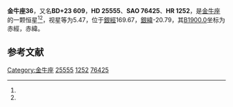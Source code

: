 {{Starbox begin
| name = 金牛座36
}}
{{Starbox observe
| epoch = [[J2000.0|J2000.0]]
| constell = [[金牛座|金牛座]]<ref name=SIMBAD>{{cite web
 | url=http://simbad.u-strasbg.fr/simbad/sim-id?Ident=HR+1252
 | title=Pulsating variable Star
 | publisher=Centre de Données astronomiques de Strasbourg
 | work=SIMBAD
 | accessdate=2012-07-13
 | archive-date=2019-07-01
 | archive-url=https://web.archive.org/web/20190701072716/http://simbad.u-strasbg.fr/simbad/sim-id?Ident=HR%2B1252
 | dead-url=no
 }}</ref><ref name=DATA>{{cite web
 | url=http://vizier.u-strasbg.fr/viz-bin/VizieR-5?-out.add=.&-source=5050&-corr=PK=HR&-out.max=9999&HR=1252
 | title=VizieR Detailed Page
 | accessdate=2012-07-13
 | archive-date=2016-03-04
 | archive-url=https://web.archive.org/web/20160304195930/http://vizier.u-strasbg.fr/viz-bin/VizieR-5?-out.add=.&-source=5050&-corr=PK=HR&-out.max=9999&HR=1252
 | dead-url=no
 }}</ref>
| 星官 = 
| ra = {{RA|4|4|21.7}}<ref name=SIMBAD /><ref name=DATA />
| dec = {{DEC|+24|6|21}}<ref name=SIMBAD /><ref name=DATA />
| appmag_v = 5.47<ref name=SIMBAD /><ref name=DATA />
}}
{{Starbox character
| class = G0III+A4V<ref name=SIMBAD /><ref name=DATA />
| b-v = 0.86<ref name=SIMBAD /><ref name=DATA />
| u-b = <ref name=SIMBAD /><ref name=DATA />
| r-i = <ref name=SIMBAD /><ref name=DATA />
| variable = 
}}
{{Starbox astrometry
| radial_v = 
| prop_mo_ra = 18
| parallax = 0.014
| p_error = 
}}
{{Starbox catalog
| names =BD+23 609，[[SAO星表|SAO]] 76425，[[HD星表|HD]] 25555，[[HR星表|HR]] 1252}}
{{Starbox reference |Simbad=HR+1252}}
{{Starbox end}}

'''金牛座36'''，又名'''BD+23 609'''，'''HD 25555'''、'''SAO 76425'''、'''HR 1252'''，是[[金牛座|金牛座]]的一颗恒星<ref name=SIMBAD /><ref name=DATA />，视星等为5.47，位于[[銀道座標系|銀經]]169.67，[[銀道座標系|銀緯]]-20.79，其[[B1900.0|B1900.0]]坐标为赤經{{RA|3|58|22.7}}，赤緯{{DEC|+23|-20.79|51}}。

== 参考文献 ==
{{reflist}}

{{star-stub}}

{{金牛座恒星}}
[[Category:金牛座|Category:金牛座]]
[[Category:HD和HDE天體|25555]]
[[Category:HR天體|1252]]
[[Category:SAO天體|76425]]